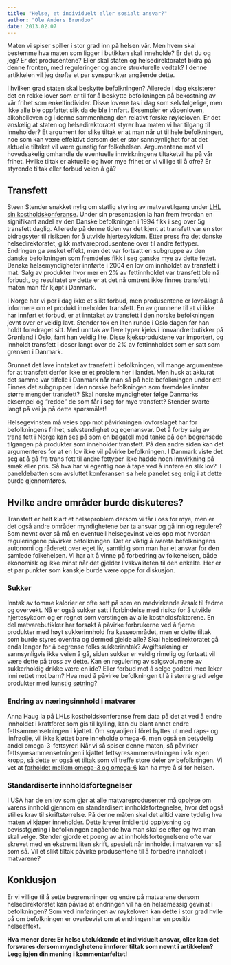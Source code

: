 ```yaml
---
title: "Helse, et individuelt eller sosialt ansvar?"
author: "Ole Anders Brøndbo"
date: 2013.02.07
---
```


Maten vi spiser spiller i stor grad inn på helsen vår. Men hvem skal bestemme hva maten som ligger i butikken skal inneholde? Er det du og jeg? Er det produsentene? Eller skal staten og helsedirektoratet bidra på denne fronten, med reguleringer og andre strukturelle vedtak? I denne artikkelen vil jeg drøfte et par synspunkter angående dette.

I hvilken grad staten skal beskytte befolkningen? Allerede i dag eksisterer det en rekke lover som er til for å beskytte befolkningen på bekostning av vår frihet som enkeltindivider. Disse lovene tas i dag som selvfølgelige, men ikke alle ble oppfattet slik da de ble innført. Eksempler er våpenloven, alkoholloven og i denne sammenheng den relativt ferske røykeloven. Er det ønskelig at staten og helsedirektoratet styrer hva maten vi har tilgang til inneholder? Et argument for slike tiltak er at man når ut til hele befolkningen, noe som kan være effektivt dersom det er stor sannsynlighet for at det aktuelle tiltaket vil være gunstig for folkehelsen. Argumentene mot vil hovedsakelig omhandle de eventuelle innvirkningene tiltaketvil ha på vår frihet. Hvilke tiltak er aktuelle og hvor mye frihet er vi villige til å ofre? Er styrende tiltak eller forbud veien å gå?

## Transfett

Steen Stender snakket nylig om statlig styring av matvaretilgang under [LHL sin kostholdskonferanse](lhl-konferanse-2013.qmd). Under sin presentasjon la han frem hvordan en signifikant andel av den Danske befolkningen i 1994 fikk i seg over 5g transfett daglig. Allerede på denne tiden var det kjent at transfett var en stor bidragsyter til risikoen for å utvikle hjertesykdom. Etter press fra det danske helsedirektoratet, gikk matvareprodusentene over til andre fettyper. Endringen ga ønsket effekt, men det var fortsatt en subgruppe av den danske befolkningen som fremdeles fikk i seg ganske mye av dette fettet. Danske helsemyndigheter innførte i 2004 en lov om innholdet av transfett i mat. Salg av produkter hvor mer en 2% av fettinnholdet var transfett ble nå forbudt, og resultatet av dette er at det nå omtrent ikke finnes transfett i maten man får kjøpt i Danmark.

I Norge har vi per i dag ikke et slikt forbud, men produsentene er lovpålagt å informere om et produkt inneholder transfett. En av grunnene til at vi ikke har innført et forbud, er at inntaket av transfett i den norske befolkningen jevnt over er veldig lavt. Stender tok en liten runde i Oslo dagen før han holdt foredraget sitt. Med unntak av flere typer kjeks i innvandrerbutikker på Grønland i Oslo, fant han veldig lite. Disse kjeksproduktene var importert, og innholdt transfett i doser langt over de 2% av fettinnholdet som er satt som grensen i Danmark.

Grunnet det lave inntaket av transfett i befolkningen, vil mange argumentere for at transfett derfor ikke er et problem her i landet. Men husk at akkurat det samme var tilfelle i Danmark når man så på hele befolkningen under ett! Finnes det subgrupper i den norske befolkningen som fremdeles inntar større mengder transfett? Skal norske myndigheter følge Danmarks eksempel og ”redde” de som får i seg for mye transfett? Stender svarte langt på vei ja på dette spørsmålet!

Helsegevinsten må veies opp mot påvirkningen lovforslaget har for befolkningens frihet, selvstendighet og egenansvar. Det å forby salg av trans fett i Norge kan ses på som en bagatell med tanke på den begrensede tilgangen på produkter som inneholder transfett. På den andre siden kan det argumenteres for at en lov ikke vil påvirke befolkningen. I Danmark viste det seg at å gå fra trans fett til andre fettyper ikke hadde noen innvirkning på smak eller pris. Så hva har vi egentlig noe å tape ved å innføre en slik lov?  I paneldebatten som avsluttet konferansen sa hele panelet seg enig i at dette burde gjennomføres.

## Hvilke andre områder burde diskuteres?

Transfett er helt klart et helseproblem dersom vi får i oss for mye, men er det også andre områder myndighetene bør ta ansvar og gå inn og regulere? Som nevnt over så må en eventuell helsegevinst veies opp mot hvordan reguleringene påvirker befolkningen. Det er viktig å ivareta befolkningens autonomi og råderett over eget liv, samtidig som man har et ansvar for den samlede folkehelsen. Vi har alt å vinne på forbedring av folkehelsen, både økonomisk og ikke minst når det gjelder livskvaliteten til den enkelte. Her er et par punkter som kanskje burde være oppe for diskusjon.

### Sukker

Inntak av tomme kalorier er ofte sett på som en medvirkende årsak til fedme og overvekt. Nå er også sukker satt i forbindelse med risiko for å utvikle hjertesykdom og er regnet som verstingen av alle kostholdsfaktorene. En del matvarebutikker har forsøkt å påvirke forbrukerne ved å fjerne produkter med høyt sukkerinnhold fra kasseområdet, men er dette tiltak som burde styres ovenfra og dermed gjelde alle? Skal helsedirektoratet gå enda lenger for å begrense folks sukkerinntak? Avgiftsøkning er sannsynligvis ikke veien å gå, siden sukker er veldig rimelig og fortsatt vil være dette på tross av dette. Kan en regulering av salgsvolumene av sukkerholdig drikke være en ide? Eller forbud mot å selge godteri med leker inni rettet mot barn? Hva med å påvirke befolkningen til å i større grad velge produkter med [kunstig søtning](sotstoffer.qmd)?

### Endring av næringsinnhold i matvarer

Anna Haug la på LHLs kostholdskonferanse frem data på det at ved å endre innholdet i kraftforet som gis til kylling, kan du blant annet endre fettsammensetningen i kjøttet. Om soyaoljen i fôret byttes ut med raps- og linfrøolje, vil ikke kjøttet bare inneholde omega-6, men også en betydelig andel omega-3-fettsyrer! Når vi så spiser denne maten, så påvirker fettsyresammensetningen i kjøttet fettsyresammensetningen i vår egen kropp, så dette er også et tiltak som vil treffe store deler av befolkningen. Vi vet at [forholdet mellom omega-3 og omega-6](omega-3-6.qmd) kan ha mye å si for helsen.

### Standardiserte innholdsfortegnelser

I USA har de en lov som gjør at alle matvareprodusenter må opplyse om varens innhold gjennom en standardisert innholdsfortegnelse, hvor det også stilles krav til skriftstørrelse. På denne måten skal det alltid være tydelig hva maten vi kjøper inneholder. Dette krever imidlertid opplysning og bevisstgjøring i befolkningen angående hva man skal se etter og hva man skal velge. Stender gjorde et poeng av at innholdsfortegnelsene ofte var skrevet med en ekstremt liten skrift, spesielt når innholdet i matvaren var så som så. Vil et slikt tiltak påvirke produsentene til å forbedre innholdet i matvarene?

## Konklusjon

Er vi villige til å sette begrensninger og endre på matvarene dersom helsedirektoratet kan påvise at endringen vil ha en helsemessig gevinst i befolkningen? Som ved innføringen av røykeloven kan dette i stor grad hvile på om befolkningen er overbevist om at endringen har en positiv helseeffekt.

**Hva mener dere: Er helse utelukkende et individuelt ansvar, eller kan det forsvares dersom myndighetene innfører tiltak som nevnt i artikkelen? Legg igjen din mening i kommentarfeltet!**
